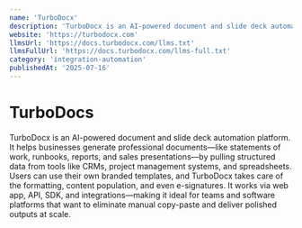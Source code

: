 ```yaml
---
name: 'TurboDocx'
description: 'TurboDocx is an AI-powered document and slide deck automation platform. It helps businesses generate professional documents—like statements of work, runbooks, reports, and sales presentations—by pulling structured data from tools like CRMs, project management systems, and spreadsheets. Users can use their own branded templates, and TurboDocx takes care of the formatting, content population, and even e-signatures. It works via web app, API, SDK, and integrations—making it ideal for teams and software platforms that want to eliminate manual copy-paste and deliver polished outputs at scale.'
website: 'https://turbodocx.com'
llmsUrl: 'https://docs.turbodocx.com/llms.txt'
llmsFullUrl: 'https://docs.turbodocx.com/llms-full.txt'
category: 'integration-automation'
publishedAt: '2025-07-16'
---
```


# TurboDocs

TurboDocx is an AI-powered document and slide deck automation platform. It helps businesses generate professional documents—like statements of work, runbooks, reports, and sales presentations—by pulling structured data from tools like CRMs, project management systems, and spreadsheets. Users can use their own branded templates, and TurboDocx takes care of the formatting, content population, and even e-signatures. It works via web app, API, SDK, and integrations—making it ideal for teams and software platforms that want to eliminate manual copy-paste and deliver polished outputs at scale.